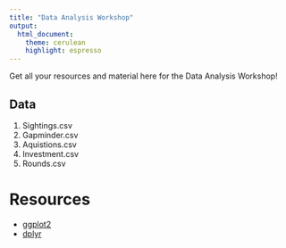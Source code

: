 ```yaml
---
title: "Data Analysis Workshop"
output:
  html_document:
    theme: cerulean
    highlight: espresso
---
```


Get all your resources and material here for the Data Analysis Workshop!

<object data="http://www.youtube.com/embed/assignedId"> </object>

## Data
1. Sightings.csv
2. Gapminder.csv
3. Aquistions.csv
4. Investment.csv
5. Rounds.csv

# Resources
- [ggplot2](http://www.cookbook-r.com/)
- [dplyr](https://cran.rstudio.com/web/packages/dplyr/vignettes/introduction.html)
